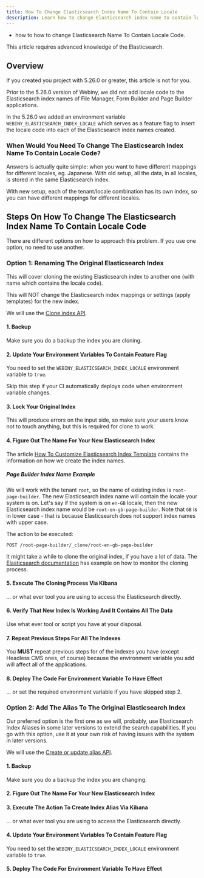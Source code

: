 ```yaml
---
title: How To Change Elasticsearch Index Name To Contain Locale
description: Learn how to change Elasticsearch index name to contain locale code.
---
```



<Alert type="success" title="What you'll learn">

- how to how to change Elasticsearch Name To Contain Locale Code.

</Alert>

<Alert type="danger">
  This article requires advanced knowledge of the Elasticsearch.
</Alert>

## Overview

If you created you project with 5.26.0 or greater, this article is not for you.

Prior to the 5.26.0 version of Webiny, we did not add locale code to the Elasticsearch index names of File Manager, Form Builder and Page Builder applications.

In the 5.26.0 we added an environment variable `WEBINY_ELASTICSEARCH_INDEX_LOCALE` which serves as a feature flag to insert the locale code into each of the Elasticsearch index names created.


### When Would You Need To Change The Elasticsearch Index Name To Contain Locale Code?

Answers is actually quite simple: when you want to have different mappings for different locales, eg. Japanese.
With old setup, all the data, in all locales, is stored in the same Elasticsearch index.

With new setup, each of the tenant/locale combination has its own index, so you can have different mappings for different locales.


## Steps On How To Change The Elasticsearch Index Name To Contain Locale Code

There are different options on how to approach this problem. If you use one option, no need to use another.

### Option 1: Renaming The Original Elasticsearch Index

This will cover cloning the existing Elasticsearch index to another one (with name which contains the locale code).

This will NOT change the Elasticsearch index mappings or settings (apply templates) for the new index.

We will use the [Clone index API](https://www.elastic.co/guide/en/elasticsearch/reference/current/indices-clone-index.html).

#### 1. Backup
Make sure you do a backup the index you are cloning.

#### 2. Update Your Environment Variables To Contain Feature Flag
You need to set the `WEBINY_ELASTICSEARCH_INDEX_LOCALE` environment variable to `true`.

<Alert type="danger">
  Skip this step if your CI automatically deploys code when environment variable changes.
</Alert>

#### 3. Lock Your Original Index
This will produce errors on the input side, so make sure your users know not to touch anything, but this is required for clone to work.

#### 4. Figure Out The Name For Your New Elasticsearch Index
The article [How To Customize Elasticsearch Index Template](/docs/core-development-concepts/extending-and-customizing/how-to-customize-elasticsearch-index-template) contains the information on how we create the index names.

##### __Page Builder Index Name Example__
We will work with the tenant `root`, so the name of existing index is `root-page-builder`.
The new Elasticsearch index name will contain the locale your system is on.
Let's say if the system is on `en-GB` locale, then the new Elasticsearch index name would be `root-en-gb-page-builder`. Note that `GB` is in lower case - that is because Elasticsearch does not support index names with upper case. 

The action to be executed:
```
POST /root-page-builder/_clone/root-en-gb-page-builder
```
It might take a while to clone the original index, if you have a lot of data.
The [Elasticsearch documentation](https://www.elastic.co/guide/en/elasticsearch/reference/current/indices-clone-index.html#monitor-cloning) has example on how to monitor the cloning process.

#### 5. Execute The Cloning Process Via Kibana
... or what ever tool you are using to access the Elasticsearch directly.

#### 6. Verify That New Index Is Working And It Contains All The Data
Use what ever tool or script you have at your disposal.

#### 7. Repeat Previous Steps For All The Indexes
You __MUST__ repeat previous steps for of the indexes you have (except Headless CMS ones, of course) because the environment variable you add will affect all of the applications.

#### 8. Deploy The Code For Environment Variable To Have Effect
... or set the required environment variable if you have skipped step 2.


### Option 2: Add The Alias To The Original Elasticsearch Index

<Alert type="warning">
  Our preferred option is the first one as we will, probably, use Elasticsearch Index Aliases in some later versions to extend the search capabilities. If you go with this option, use it at your own risk of having issues with the system in later versions.
</Alert>

We will use the [Create or update alias API](https://www.elastic.co/guide/en/elasticsearch/reference/current/indices-add-alias.html).

#### 1. Backup
Make sure you do a backup the index you are changing.

#### 2. Figure Out The Name For Your New Elasticsearch Index

#### 3. Execute The Action To Create Index Alias Via Kibana
... or what ever tool you are using to access the Elasticsearch directly.

#### 4. Update Your Environment Variables To Contain Feature Flag
You need to set the `WEBINY_ELASTICSEARCH_INDEX_LOCALE` environment variable to `true`.

#### 5. Deploy The Code For Environment Variable To Have Effect
